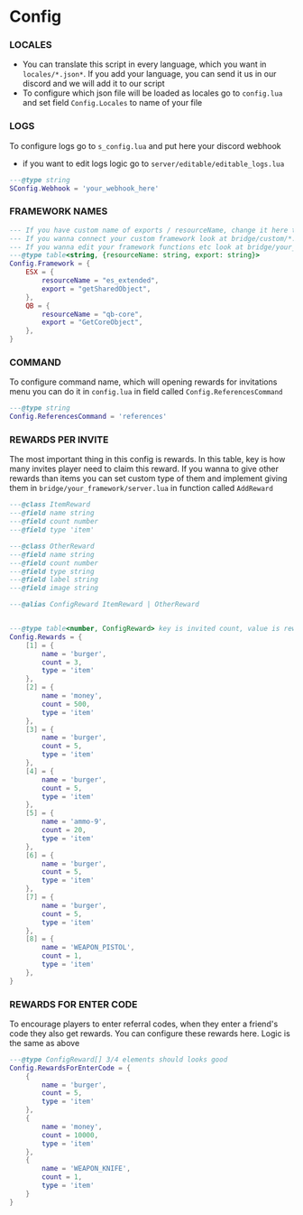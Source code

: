 # Config

### LOCALES

-   You can translate this script in every language, which you want in `locales/*.json*`. If you add your language, you can send it us in our discord and we will add it to our script
-   To configure which json file will be loaded as locales go to `config.lua` and set field `Config.Locales` to name of your file

### LOGS

To configure logs go to `s_config.lua` and put here your discord webhook

-   if you want to edit logs logic go to `server/editable/editable_logs.lua`

```lua filename="s_config.lua"
---@type string
SConfig.Webhook = 'your_webhook_here'
```

### FRAMEWORK NAMES

```lua filename="config.lua"
--- If you have custom name of exports / resourceName, change it here to script can works correctly.
--- If you wanna connect your custom framework look at bridge/custom/*.lua.
--- If you wanna edit your framework functions etc look at bridge/your_framework/*.lua
---@type table<string, {resourceName: string, export: string}>
Config.Framework = {
    ESX = {
        resourceName = "es_extended",
        export = "getSharedObject",
    },
    QB = {
        resourceName = "qb-core",
        export = "GetCoreObject",
    },
}
```

### COMMAND

To configure command name, which will opening rewards for invitations menu you can do it in `config.lua` in field called `Config.ReferencesCommand`

```lua filename="config.lua"
---@type string
Config.ReferencesCommand = 'references'
```

### REWARDS PER INVITE

The most important thing in this config is rewards. In this table, key is how many invites player need to claim this reward. If you wanna to give other rewards than items you can set custom type of them and implement giving them in `bridge/your_framework/server.lua` in function called `AddReward`

```lua filename="config.lua"
---@class ItemReward
---@field name string
---@field count number
---@field type 'item'

---@class OtherReward
---@field name string
---@field count number
---@field type string
---@field label string
---@field image string

---@alias ConfigReward ItemReward | OtherReward


---@type table<number, ConfigReward> key is invited count, value is reward data
Config.Rewards = {
    [1] = {
        name = 'burger',
        count = 3,
        type = 'item'
    },
    [2] = {
        name = 'money',
        count = 500,
        type = 'item'
    },
    [3] = {
        name = 'burger',
        count = 5,
        type = 'item'
    },
    [4] = {
        name = 'burger',
        count = 5,
        type = 'item'
    },
    [5] = {
        name = 'ammo-9',
        count = 20,
        type = 'item'
    },
    [6] = {
        name = 'burger',
        count = 5,
        type = 'item'
    },
    [7] = {
        name = 'burger',
        count = 5,
        type = 'item'
    },
    [8] = {
        name = 'WEAPON_PISTOL',
        count = 1,
        type = 'item'
    },
}
```

### REWARDS FOR ENTER CODE

To encourage players to enter referral codes, when they enter a friend's code they also get rewards. You can configure these rewards here. Logic is the same as above

```lua filename="config.lua"
---@type ConfigReward[] 3/4 elements should looks good
Config.RewardsForEnterCode = {
    {
        name = 'burger',
        count = 5,
        type = 'item'
    },
    {
        name = 'money',
        count = 10000,
        type = 'item'
    },
    {
        name = 'WEAPON_KNIFE',
        count = 1,
        type = 'item'
    }
}
```
